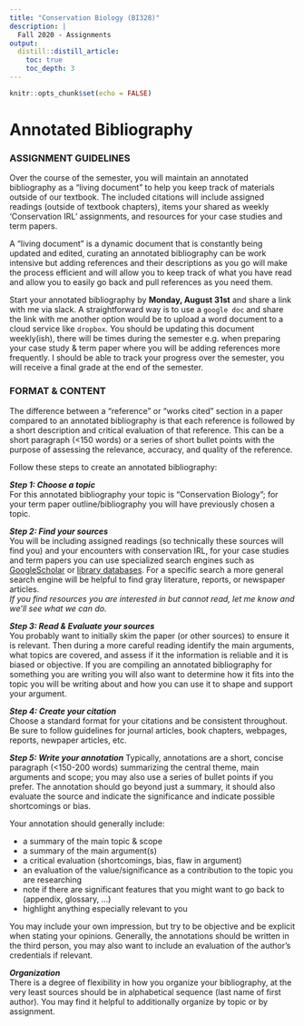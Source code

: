 ```yaml
---
title: "Conservation Biology (BI328)"
description: | 
  Fall 2020 - Assignments
output:
  distill::distill_article:
    toc: true
    toc_depth: 3
---
```


```r

knitr::opts_chunk$set(echo = FALSE)

```

# Annotated Bibliography

### ASSIGNMENT GUIDELINES

Over the course of the semester, you will maintain an annotated bibliography as a “living document” to help you keep track of materials outside of our textbook. The included citations will include assigned readings (outside of textbook chapters), items your shared as weekly 'Conservation IRL' assignments, and resources for your case studies and term papers. 

A "living document" is a dynamic document that is constantly being updated and edited, curating an annotated bibliography can be work intensive but adding references and their descriptions as you go will make the process efficient and will allow you to keep track of what you have read and allow you to easily go back and pull references as you need them. 

Start your annotated bibliography by **Monday, August 31st** and share a link with me via slack. A straightforward way is to use a `google doc` and share the link with me another option would be to upload a word document to a cloud service like `dropbox`. You should be updating this document weekly(ish), there will be times during the semester e.g. when preparing your case study & term paper where you will be adding references more frequently. I should be able to track your progress over the semester, you will receive a final grade at the end of the semester.


### FORMAT & CONTENT

The difference between a "reference" or "works cited" section in a paper compared to an annotated bibliography is that each reference is followed by a short description and critical evaluation of that reference. This can be a short paragraph (<150 words) or a series of short bullet points with the purpose of assessing the relevance, accuracy, and quality of the reference.

Follow these steps to create an annotated bibliography:

***Step 1: Choose a topic***  
For this annotated bibliography your topic is "Conservation Biology"; for your term paper outline/bibliography you will have previously chosen a topic.

***Step 2: Find your sources***  
You will be including assigned readings (so technically these sources will find you) and your encounters with conservation IRL, for your case studies and term papers you can use specialized search engines such as [GoogleScholar](https://scholar.google.com/) or [library databases](https://geiselguides.anselm.edu/az.php). For a specific search a more general search engine will be helpful to find gray literature, reports, or newspaper articles.  
*If you find resources you are interested in but cannot read, let me know and we'll see what we can do.*

***Step 3: Read & Evaluate your sources***  
You probably want to initially skim the paper (or other sources) to ensure it is relevant. Then during a more careful reading identify the main arguments, what topics are covered, and assess if it the information is reliable and it is biased or objective. If you are compiling an annotated bibliography for something you are writing you will also want to determine how it fits into the topic you will be writing about and how you can use it to shape and support your argument.

***Step 4: Create your citation***  
Choose a standard format for your citations and be consistent throughout. Be sure to follow guidelines for journal articles, book chapters, webpages, reports, newpaper articles, etc.

***Step 5: Write your annotation***
Typically, annotations are a short, concise paragraph (<150-200 words) summarizing the central theme, main arguments and scope; you may also use a series of bullet points if you prefer. The annotation should go beyond just a summary, it should also evaluate the source and indicate the significance and indicate possible shortcomings or bias.

Your annotation should generally include:

* a summary of the main topic & scope
* a summary of the main argument(s)
* a critical evaluation (shortcomings, bias, flaw in argument)
* an evaluation of the value/significance as a contribution to the topic you are researching
* note if there are significant features that you might want to go back to (appendix, glossary, ...)
* highlight anything especially relevant to you

You may include your own impression, but try to be objective and be explicit when stating your opinions. Generally, the annotations should be written in the third person, you may also want to include an evaluation of the author's credentials if relevant.

***Organization***  
There is a degree of flexibility in how you organize your bibliography, at the very least sources should be in alphabetical sequence (last name of first author). You may find it helpful to additionally organize by topic or by assignment.
